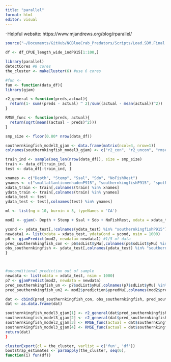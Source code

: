 ```yaml
---
title: "parallel"
format: html
editor: visual
---
```


-Helpful website: https://www.mjandrews.org/blog/rparallel/
```r
source("~/Documents/GitHub/NCBlueCrab_Predators/Scripts/Load.SDM.Final.R")
```

```r
df <- df_CPUE_length_wide_indP915[1:100,]
```

```r
library(parallel)
detectCores #8 cores
the_cluster <- makeCluster(6) #use 6 cores
```

```r
#fun <- 
fun <- function(data_df){
library(gjam)

r2_general <-function(preds,actual){ 
  return(1- sum((preds - actual) ^ 2)/sum((actual - mean(actual))^2))
}

RMSE_func <- function(preds, actual){
  return(sqrt(mean((actual - preds)^2)))
}

smp_size <- floor(0.80* nrow(data_df))

southernkingfish_model3_gjam <- data.frame(matrix(ncol=4, nrow=1))
colnames(southernkingfish_model3_gjam) <- c("r2_con", "r2_uncon", "rmse_con", "rmse_uncon")

train_ind <- sample(seq_len(nrow(data_df)), size = smp_size)
train <- data_df[train_ind, ]
test <- data_df[-train_ind, ]

xnames <- c("Depth", "Stemp", "Ssal", "Sdo", "NoFishRest")
ynames <- c("smallatlanticmenhadenP915", "southernkingfishP915", "spotP915")
xdata_train <- train[,colnames(train) %in% xnames]
ydata_train <- train[,colnames(train) %in% ynames]
xdata_test <- test  
ydata_test <- test[,colnames(test) %in% ynames]

ml <- list(ng = 10, burnin = 5, typeNames = 'CA')

mod2 <- gjam(~ Depth + Stemp + Ssal + Sdo + NoFishRest, xdata = xdata_train, ydata = ydata_train, modelList = ml) #4/5 of data 

ycond <- ydata_test[,!colnames(ydata_test) %in% "southernkingfishP915"]
newdata1 <- list(xdata = xdata_test, ydataCond = ycond, nsim = 1000) 
p6 <- gjamPredict(mod2, newdata= newdata1) #1/5 of data 
pred_southernkingfish_con <- p6$sdList$yMu[,colnames(p6$sdList$yMu) %in% "southernkingfishP915"]
obs_southernkingfish <- ydata_test[,colnames(ydata_test) %in% "southernkingfishP915"] #observed southernkingfish
}



#unconditional prediction out of sample
newdata <- list(xdata = xdata_test, nsim = 1000)
p7 <- gjamPredict(mod2, newdata = newdata)
pred_southernkingfish_un <- p7$sdList$yMu[,colnames(p7$sdList$yMu) %in% "southernkingfishP915"]
pred_southernkingfish_un2 <- mod2$prediction$ypredMu[,colnames(mod2$prediction$ypredMu) %in% "southernkingfishP915"]

dat <- cbind(pred_southernkingfish_con, obs_southernkingfish, pred_southernkingfish_un)
dat <- as.data.frame(dat)

southernkingfish_model3_gjam[1] <- r2_general(dat$pred_southernkingfish_con, dat$southernkingfishP915)
southernkingfish_model3_gjam[2] <- r2_general(dat$pred_southernkingfish_un, dat$southernkingfishP915)
southernkingfish_model3_gjam[3] <- RMSE_func(actual = dat$southernkingfishP915, pred = dat$pred_southernkingfish_con)
southernkingfish_model3_gjam[4] <- RMSE_func(actual = dat$southernkingfishP915, pred = dat$pred_southernkingfish_un) 
return(dat)
}

```

```r
clusterExport(cl = the_cluster, varlist = c('fun', 'df'))
bootstrap_estimates <- parSapply(the_cluster, seq(6), 
function(i) fun(df))
```

